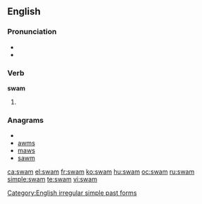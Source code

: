 ==English==

===Pronunciation===
* {{IPA|/swæm/}}
* {{rhymes|æm}}

===Verb===
'''swam'''

# {{simple past of|[[swim]]}}

===Anagrams===
* {{alphagram|amsw}}
* [[awms#English|awms]]
* [[maws#English|maws]]
* [[sawm#English|sawm]]

[[Category:English irregular simple past forms]]

[[ca:swam]]
[[el:swam]]
[[fr:swam]]
[[ko:swam]]
[[hu:swam]]
[[oc:swam]]
[[ru:swam]]
[[simple:swam]]
[[te:swam]]
[[vi:swam]]